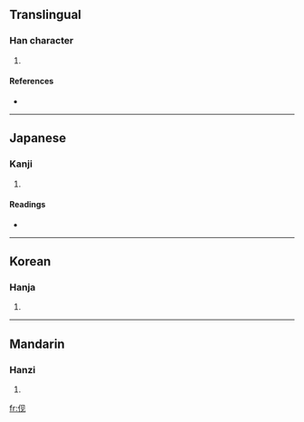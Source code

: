 {{also|俔}}
==Translingual==

===Han character===
{{Han char|rn=9|rad=人|as=04|sn=6|four=|canj=人月竹山 (OBHU), X人月竹山 (XOBHU)}}

# {{defn|Han}}

====References====
* {{Han ref|kx=0096.121|hdz=10122.011|uh=4F23|ud=20259}}

----

==Japanese==

===Kanji===
{{ja-kanji|grade=|rs=人04}}

# {{defn|Japanese}}

====Readings====
* {{ja-readings|on=[[けん]] (ken)|kun=[[うかがう]] (ukagau)}}

----

==Korean==

===Hanja===
{{ko-hanja|hangeul=현|rv=hyeon|mr=hyŏn}}

# {{defn|Korean}}

----

==Mandarin==

===Hanzi===
{{cmn-hanzi|tra=俔|pin=[[xiàn]] ([[xian4]])|wg=hsien<sup>4</sup>}}

# {{defn|Mandarin}}

[[fr:伣]]